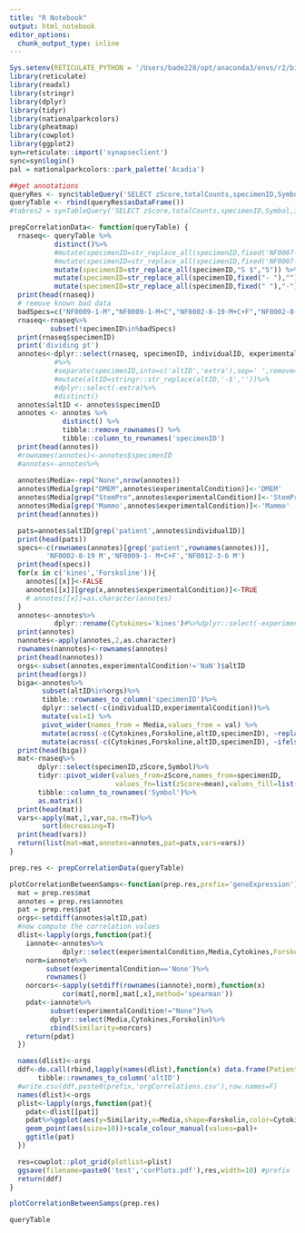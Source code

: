 ---
title: "R Notebook"
output: html_notebook
editor_options: 
  chunk_output_type: inline
---

```{r}
Sys.setenv(RETICULATE_PYTHON = '/Users/bade228/opt/anaconda3/envs/r2/bin/python3')
library(reticulate)
library(readxl)
library(stringr)
library(dplyr)
library(tidyr)
library(nationalparkcolors)
library(pheatmap)
library(cowplot)
library(ggplot2)
syn=reticulate::import('synapseclient')
sync=syn$login()
pal = nationalparkcolors::park_palette('Acadia')
```
```{r}
##get annotations
queryRes <- sync$tableQuery('SELECT zScore,totalCounts,specimenID,Symbol,individualID,experimentalCondition FROM syn22878645')
queryTable <- rbind(queryRes$asDataFrame())
#tabres2 = synTableQuery('SELECT zScore,totalCounts,specimenID,Symbol,individualID,experimentalCondition FROM syn21222341')
```

```{r}
prepCorrelationData<- function(queryTable) {
  rnaseq<- queryTable %>%
           distinct()%>%
           #mutate(specimenID=str_replace_all(specimenID,fixed('NF0007-2-M+C'),'NF0007-2- M+C'))%>%
           #mutate(specimenID=str_replace_all(specimenID,fixed('NF0007-2-M+C+F'),'NF0007-2- M+C+F'))%>%
           mutate(specimenID=str_replace_all(specimenID,"S $","S")) %>%
           mutate(specimenID=str_replace_all(specimenID,fixed("- "),"")) %>%
           mutate(specimenID=str_replace_all(specimenID,fixed(" "),"-"))
  print(head(rnaseq))
  # remove known bad data
  badSpecs=c("NF0009-1-M","NF0009-1-M+C","NF0002-8-19-M+C+F","NF0002-8-19-D+C","NF0002-8-19-D+C+F","NF0002-8-19-S+C")
  rnaseq<-rnaseq%>%
          subset(!specimenID%in%badSpecs)
  print(rnaseq$specimenID)
  print('dividing pt')
  annotes<-dplyr::select(rnaseq, specimenID, individualID, experimentalCondition)
           #%>%
           #separate(specimenID,into=c('altID','extra'),sep=' ',remove=F)%>%
           #mutate(altID=stringr::str_replace(altID,'-$',''))%>%
           #dplyr::select(-extra)%>%
           #distinct()
  annotes$altID <- annotes$specimenID
  annotes <- annotes %>% 
             distinct() %>%
             tibble::remove_rownames() %>%
             tibble::column_to_rownames('specimenID')
  print(head(annotes))
  #rownames(annotes)<-annotes$specimenID
  #annotes<-annotes%>%
           
  annotes$Media<-rep("None",nrow(annotes))
  annotes$Media[grep("DMEM",annotes$experimentalCondition)]<-'DMEM'
  annotes$Media[grep("StemPro",annotes$experimentalCondition)]<-'StemPro'
  annotes$Media[grep('Mammo',annotes$experimentalCondition)]<-'Mammo'
  print(head(annotes))

  pats=annotes$altID[grep('patient',annotes$individualID)]
  print(head(pats))
  specs<-c(rownames(annotes)[grep('patient',rownames(annotes))],
         'NF0002-8-19 M','NF0009-1- M+C+F','NF0012-3-6 M')
  print(head(specs))
  for(x in c('kines','Forskoline')){
    annotes[[x]]<-FALSE
    annotes[[x]][grep(x,annotes$experimentalCondition)]<-TRUE
    # annotes[[x]]=as.character(annotes)
  }
  annotes<-annotes%>%
           dplyr::rename(Cytokines='kines')#%>%dplyr::select(-experimentalCondition)
  print(annotes)
  nannotes<-apply(annotes,2,as.character)
  rownames(nannotes)<-rownames(annotes)
  print(head(nannotes))
  orgs<-subset(annotes,experimentalCondition!='NaN')$altID
  print(head(orgs))
  biga<-annotes%>% 
        subset(altID%in%orgs)%>%
        tibble::rownames_to_column('specimenID')%>%
        dplyr::select(-c(individualID,experimentalCondition))%>%
        mutate(val=1) %>% 
        pivot_wider(names_from = Media,values_from = val) %>% 
        mutate(across(-c(Cytokines,Forskoline,altID,specimenID), ~replace_na(.x, 0))) %>%
        mutate(across(-c(Cytokines,Forskoline,altID,specimenID), ~ifelse(.x==1, TRUE,FALSE)))
  print(head(biga))
  mat<-rnaseq%>%
       dplyr::select(specimenID,zScore,Symbol)%>%
       tidyr::pivot_wider(values_from=zScore,names_from=specimenID,
                          values_fn=list(zScore=mean),values_fill=list(zScore=0))%>%
       tibble::column_to_rownames('Symbol')%>%
       as.matrix()
  print(head(mat))
  vars<-apply(mat,1,var,na.rm=T)%>%
        sort(decreasing=T)
  print(head(vars))
  return(list(mat=mat,annotes=annotes,pat=pats,vars=vars))
}
```

```{r}
prep.res <- prepCorrelationData(queryTable)
```

```{r}
plotCorrelationBetweenSamps<-function(prep.res,prefix='geneExpression'){
  mat = prep.res$mat
  annotes = prep.res$annotes
  pat = prep.res$pat
  orgs<-setdiff(annotes$altID,pat)
  #now compute the correlation values
  dlist<-lapply(orgs,function(pat){
    iannote<-annotes%>%
             dplyr::select(experimentalCondition,Media,Cytokines,Forskolin='Forskoline')
    norm=iannote%>%
         subset(experimentalCondition=='None')%>%
         rownames()
    norcors<-sapply(setdiff(rownames(iannote),norm),function(x) 
             cor(mat[,norm],mat[,x],method='spearman'))
    pdat<-iannote%>%
          subset(experimentalCondition!="None")%>%
          dplyr::select(Media,Cytokines,Forskolin)%>%
          cbind(Similarity=norcors)
    return(pdat)
  })

  names(dlist)<-orgs
  ddf<-do.call(rbind,lapply(names(dlist),function(x) data.frame(Patient=x,dlist[[x]])))%>%
       tibble::rownames_to_column('altID')
  #write.csv(ddf,paste0(prefix,'orgCorrelations.csv'),row.names=F)
  names(dlist)<-orgs
  plist<-lapply(orgs,function(pat){
    pdat<-dlist[[pat]]
    pdat%>%ggplot(aes(y=Similarity,x=Media,shape=Forskolin,color=Cytokines))+
    geom_point(aes(size=10))+scale_colour_manual(values=pal)+
    ggtitle(pat)
  })  

  res=cowplot::plot_grid(plotlist=plist)
  ggsave(filename=paste0('test','corPlots.pdf'),res,width=10) #prefix
  return(ddf)
}
```

```{r}
plotCorrelationBetweenSamps(prep.res)
```
```{r}
queryTable
```

```{r}

```

```{r}

```



```{r}

```

